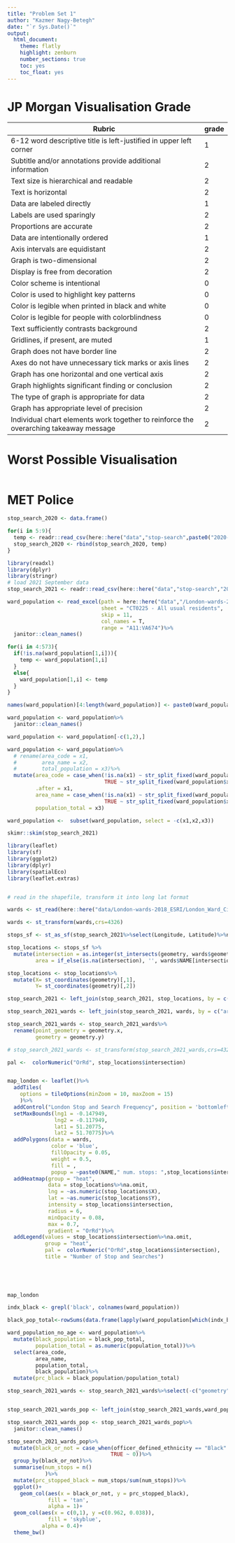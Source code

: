 ```yaml
---
title: "Problem Set 1"
author: "Kazmer Nagy-Betegh"
date: "`r Sys.Date()`"
output:
  html_document:
    theme: flatly
    highlight: zenburn
    number_sections: true
    toc: yes
    toc_float: yes
---
```



# JP Morgan Visualisation Grade
| Rubric | grade |
|------------------------------------------------------------------|-------|
| 6-12 word descriptive title is left-justified in upper left corner | 1 |
| Subtitle and/or annotations provide additional information | 2 |
| Text size is hierarchical and readable | 2 |
| Text is horizontal | 2 |
| Data are labeled directly | 1 |
| Labels are used sparingly | 2 |
| Proportions are accurate | 2 |
| Data are intentionally ordered | 1 |
| Axis intervals are equidistant | 2 |
| Graph is two-dimensional | 2 |
| Display is free from decoration | 2 |
| Color scheme is intentional | 0 |
| Color is used to highlight key patterns | 0 |
| Color is legible when printed in black and white | 0 |
| Color is legible for people with colorblindness | 0 |
| Text sufficiently contrasts background | 2 |
| Gridlines, if present, are muted | 1 |
| Graph does not have border line | 2 |
| Axes do not have unnecessary tick marks or axis lines | 2 |
| Graph has one horizontal and one vertical axis | 2 |
| Graph highlights significant finding or conclusion | 2 |
| The type of graph is appropriate for data | 2 |
| Graph has appropriate level of precision | 2 |
| Individual chart elements work together to reinforce the overarching takeaway message | 2 |

# Worst Possible Visualisation

```r

```


 
# MET Police

```r

stop_search_2020 <- data.frame()

for(i in 5:9){
  temp <- readr::read_csv(here::here("data","stop-search",paste0("2020-0",i),paste0("2020-0",i,"-metropolitan-stop-and-search.csv")))
  stop_search_2020 <- rbind(stop_search_2020, temp)
}

```

```r
library(readxl)
library(dplyr)
library(stringr)
# load 2021 September data
stop_search_2021 <- readr::read_csv(here::here("data","stop-search","2021-09","2021-09-metropolitan-stop-and-search.csv"))

ward_population <- read_excel(path = here::here("data","/London-wards-2018_ESRI/CT0225_2011 Census - Age by ethnic group (based on CT0010) by sex - London HT wards.xlsx"),
                              sheet = "CT0225 - All usual residents",
                              skip = 11,
                              col_names = T,
                              range = "A11:VA674")%>%
  janitor::clean_names()

for(i in 4:573){
  if(!is.na(ward_population[1,i])){
    temp <- ward_population[1,i]
  }
  else{
    ward_population[1,i] <- temp
  }
}

names(ward_population)[4:length(ward_population)] <- paste0(ward_population[1,],"_",ward_population[2,])[4:length(ward_population)]

ward_population <- ward_population%>%
  janitor::clean_names()

ward_population <- ward_population[-c(1,2),]

ward_population <- ward_population%>%
  # rename(area_code = x1,
  #        area_name = x2,
  #        total_population = x3)%>%
  mutate(area_code = case_when(!is.na(x1) ~ str_split_fixed(ward_population$x1," ",2)[,1],
                               TRUE ~ str_split_fixed(ward_population$x2," ",2)[,1]),
         .after = x1,
         area_name = case_when(!is.na(x1) ~ str_split_fixed(ward_population$x1," ",2)[,2],
                               TRUE ~ str_split_fixed(ward_population$x2," ",2)[,2]),
         population_total = x3)

ward_population <-  subset(ward_population, select = -c(x1,x2,x3))
```

```r
skimr::skim(stop_search_2021)
```


```r
library(leaflet)
library(sf)
library(ggplot2)
library(dplyr)
library(spatialEco)
library(leaflet.extras)


# read in the shapefile, transform it into long lat format

wards <- st_read(here::here("data/London-wards-2018_ESRI/London_Ward_CityMerged.shp"))

wards <- st_transform(wards,crs=4326)

stops_sf <- st_as_sf(stop_search_2021%>%select(Longitude, Latitude)%>%na.omit,coords = c('Longitude',"Latitude"), crs = st_crs(map))

stop_locations <- stops_sf %>% 
  mutate(intersection = as.integer(st_intersects(geometry, wards$geometry)),
         area = if_else(is.na(intersection), '', wards$NAME[intersection])) 

stop_locations <- stop_locations%>%
  mutate(X= st_coordinates(geometry)[,1],
         Y= st_coordinates(geometry)[,2])

stop_search_2021 <- left_join(stop_search_2021, stop_locations, by = c("Longitude" = "X","Latitude" = "Y" ))

stop_search_2021_wards <- left_join(stop_search_2021, wards, by = c("area"= "NAME"))

stop_search_2021_wards <- stop_search_2021_wards%>%
  rename(point_geometry = geometry.x,
         geometry = geometry.y)

# stop_search_2021_wards <- st_transform(stop_search_2021_wards,crs=4326)

pal <-  colorNumeric("OrRd", stop_locations$intersection)


map_london <- leaflet()%>%
  addTiles(
    options = tileOptions(minZoom = 10, maxZoom = 15)
    )%>%
  addControl("London Stop and Search Frequency", position = 'bottomleft')%>%
  setMaxBounds(lng1 = -0.147949,
               lng2 = -0.117949,
               lat1 = 51.20775,
               lat2 = 51.70775)%>%
  addPolygons(data = wards,
              color = 'blue',
              fillOpacity = 0.05,
              weight = 0.5,
              fill = ,
              popup = ~paste0(NAME," num. stops: ",stop_locations$intersection[which(stop_locations$area == NAME)]))%>%
  addHeatmap(group = "heat",
             data = stop_locations%>%na.omit,
             lng = ~as.numeric(stop_locations$X),
             lat = ~as.numeric(stop_locations$Y),
             intensity = stop_locations$intersection,
             radius = 6,
             minOpacity = 0.08,
             max = 0.7,
             gradient = "OrRd")%>%
  addLegend(values = stop_locations$intersection%>%na.omit,
            group = "heat",
            pal =  colorNumeric("OrRd",stop_locations$intersection),
            title = "Number of Stop and Searches")

  
  
  

map_london
```


```r

indx_black <- grepl('black', colnames(ward_population))

black_pop_total<-rowSums(data.frame(lapply(ward_population[which(indx_black)], as.numeric)))

ward_population_no_age <- ward_population%>%
  mutate(black_population = black_pop_total,
         population_total = as.numeric(population_total))%>%
  select(area_code,
         area_name,
         population_total,
         black_population)%>%
  mutate(prc_black = black_population/population_total)

stop_search_2021_wards <- stop_search_2021_wards%>%select(-c("geometry"))


stop_search_2021_wards_pop <- left_join(stop_search_2021_wards,ward_population_no_age, by = c("LAGSSCODE" = "area_code"))

stop_search_2021_wards_pop <- stop_search_2021_wards_pop%>%
  janitor::clean_names()

```


```r

stop_search_2021_wards_pop%>%
  mutate(black_or_not = case_when(officer_defined_ethnicity == "Black" ~ 1,
                                 TRUE ~ 0))%>%
  group_by(black_or_not)%>%
  summarise(num_stops = n()
            )%>%
  mutate(prc_stopped_black = num_stops/sum(num_stops))%>%
  ggplot()+
    geom_col(aes(x = black_or_not, y = prc_stopped_black), 
             fill = 'tan',
             alpha = 1)+
  geom_col(aes(x = c(0,1), y =c(0.962, 0.038)), 
             fill = 'skyblue',
           alpha = 0.4)+
  theme_bw()
  
    
  
           


```

